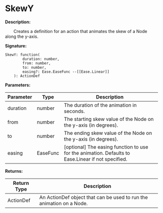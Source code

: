 
# SkewY

**Description:**

&emsp;&emsp;Creates a definition for an action that animates the skew of a Node along the y-axis.

**Signature:**
```tl
SkewY: function(
		duration: number,
		from: number,
		to: number,
		easing?: Ease.EaseFunc --[[Ease.Linear]]
	): ActionDef
```

**Parameters:**

| Parameter | Type | Description |
| --- | --- | --- |
| duration | number | The duration of the animation in seconds. |
| from | number | The starting skew value of the Node on the y-axis (in degrees). |
| to | number | The ending skew value of the Node on the y-axis (in degrees). |
| easing | EaseFunc | [optional] The easing function to use for the animation. Defaults to Ease.Linear if not specified. |

**Returns:**

| Return Type | Description |
| --- | --- |
| ActionDef | An ActionDef object that can be used to run the animation on a Node. |